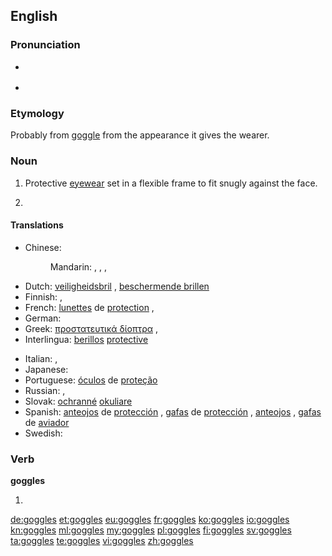 ==English==

===Pronunciation===
* {{a|US}} {{IPA|/ˈɡɑ.ɡəlz/}}
* {{audio|en-us-goggles.ogg|Audio (US)}}

===Etymology===
Probably from [[goggle]] from the appearance it gives the wearer.

===Noun===
{{en-plural noun|sg=goggle}}

# {{context|plural only|lang=en}} Protective [[eyewear]] set in a flexible frame to fit snugly against the face.
# {{plural of|goggle}}

====Translations====
{{trans-top|protective eyewear}}
* Chinese:
*: Mandarin: {{qualifier|esp. wind}} {{t|cmn|風鏡|sc=Hani}}, {{t|cmn|风镜|tr=fēngjìng|sc=Hani}}, {{t|cmn|護眼鏡|sc=Hani}}, {{t|cmn|护眼镜|tr=hù yǎnjìng|sc=Hani}}
* Dutch: [[veiligheidsbril]] {{m}}, [[beschermende brillen]] {{m-p}}
* Finnish: {{t-|fi|suojalasit|p}}, {{t-|fi|silmäsuojat|p}}
* French: [[lunettes]] de [[protection]] {{f-p}}, {{t+|fr|lunettes|f-p}}
* German: {{t-|de|Schutzbrille|f}}
* Greek: [[προστατευτικά δίοπτρα]] {{p}}, {{t-|el|προστατευτικά δίοπτρα|p|tr=prostateutiká díoptra|sc=Grek}}
* Interlingua: [[berillos]] [[protective]]
{{trans-mid}}
* Italian: {{t-|it|occhiali di protezione|m-p}}, {{t-|it|occhiali protettivi|m-p}}
* Japanese: {{t-|ja|ゴーグル|tr=gōguru|sc=Jpan}}
* Portuguese: [[óculos]] de [[proteção]] {{m-p}}
* Russian: {{t-|ru|защитные очки|n-p|tr=zaščítnyje očkí}}, {{qualifier|neologism}} {{t+|ru|гоглы|m-p|tr=gógly}}
* Slovak: [[ochranné]] [[okuliare]] {{m-p}}
* Spanish: [[anteojos]] de [[protección]] {{m-p}}, [[gafas]] de [[protección]] {{f-p}}, [[anteojos]] {{m-p}}, [[gafas]] de [[aviador]] {{m-p}}
* Swedish: {{t-|sv|skyddsglasögon|p}}
{{trans-bottom}}

===Verb===
'''goggles'''

# {{en-third-person singular of|goggle}}

[[de:goggles]]
[[et:goggles]]
[[eu:goggles]]
[[fr:goggles]]
[[ko:goggles]]
[[io:goggles]]
[[kn:goggles]]
[[ml:goggles]]
[[my:goggles]]
[[pl:goggles]]
[[fi:goggles]]
[[sv:goggles]]
[[ta:goggles]]
[[te:goggles]]
[[vi:goggles]]
[[zh:goggles]]